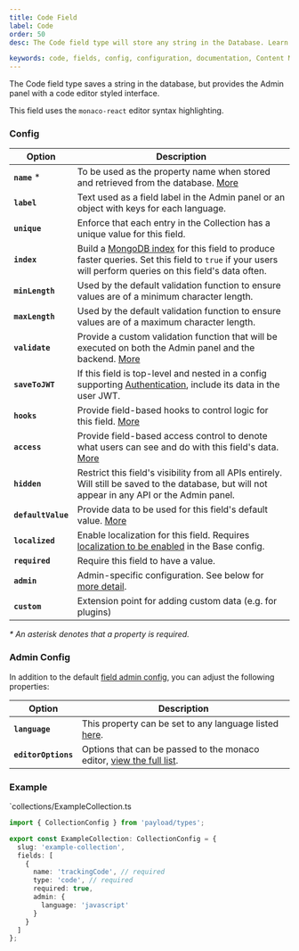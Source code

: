 ```yaml
---
title: Code Field
label: Code
order: 50
desc: The Code field type will store any string in the Database. Learn how to use Code fields, see examples and options.

keywords: code, fields, config, configuration, documentation, Content Management System, cms, headless, javascript, node, react, express
---
```


<Banner >
  The Code field type saves a string in the database, but provides the Admin panel with a code editor styled interface.
</Banner>

<LightDarkImage 
  srcLight='https://payloadcms.com/images/docs/fields/code.png'
  srcDark='https://payloadcms.com/images/docs/fields/code-dark.png'
  alt='Shows a Code field in the Payload admin panel'
  caption='Admin panel screenshot of a Code field'
/>

This field uses the `monaco-react` editor syntax highlighting.

### Config

| Option           | Description |
| ---------------- | ----------- |
| **`name`** *         | To be used as the property name when stored and retrieved from the database. [More](/docs/fields/overview#field-names) |
| **`label`**          | Text used as a field label in the Admin panel or an object with keys for each language. |
| **`unique`**         | Enforce that each entry in the Collection has a unique value for this field. |
| **`index`**          | Build a [MongoDB index](https://docs.mongodb.com/manual/indexes/) for this field to produce faster queries. Set this field to `true` if your users will perform queries on this field's data often. |
| **`minLength`**      | Used by the default validation function to ensure values are of a minimum character length. |
| **`maxLength`**      | Used by the default validation function to ensure values are of a maximum character length. |
| **`validate`**       | Provide a custom validation function that will be executed on both the Admin panel and the backend. [More](/docs/fields/overview#validation) |
| **`saveToJWT`**      | If this field is top-level and nested in a config supporting [Authentication](/docs/authentication/config), include its data in the user JWT. |
| **`hooks`**          | Provide field-based hooks to control logic for this field. [More](/docs/fields/overview#field-level-hooks) |
| **`access`**         | Provide field-based access control to denote what users can see and do with this field's data. [More](/docs/fields/overview#field-level-access-control) |
| **`hidden`**         | Restrict this field's visibility from all APIs entirely. Will still be saved to the database, but will not appear in any API or the Admin panel. |
| **`defaultValue`**   | Provide data to be used for this field's default value. [More](/docs/fields/overview#default-values) |
| **`localized`**      | Enable localization for this field. Requires [localization to be enabled](/docs/configuration/localization) in the Base config. |
| **`required`**       | Require this field to have a value. |
| **`admin`**          | Admin-specific configuration. See below for [more detail](#admin-config). |
| **`custom`**         | Extension point for adding custom data (e.g. for plugins) |

_\* An asterisk denotes that a property is required._

### Admin Config

In addition to the default [field admin config](/docs/fields/overview#admin-config), you can adjust the following properties:

| Option                 | Description                                                                                                                                                                         |
| ---------------------- | ----------------------------------------------------------------------------------------------------------------------------------------------------------------------------------- |
| **`language`**         | This property can be set to any language listed [here](https://github.com/microsoft/monaco-editor/tree/main/src/basic-languages).                                           |
| **`editorOptions`**    | Options that can be passed to the monaco editor, [view the full list](https://microsoft.github.io/monaco-editor/typedoc/interfaces/editor.IDiffEditorConstructionOptions.html).  |

### Example

`collections/ExampleCollection.ts
```ts
import { CollectionConfig } from 'payload/types';

export const ExampleCollection: CollectionConfig = {
  slug: 'example-collection',
  fields: [
    {
      name: 'trackingCode', // required
      type: 'code', // required
      required: true,
      admin: {
        language: 'javascript'
      }
    }
  ]
};
```
